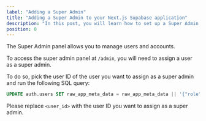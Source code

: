 ```yaml
---
label: "Adding a Super Admin"
title: "Adding a Super Admin to your Next.js Supabase application"
description: "In this post, you will learn how to set up a Super Admin in your Next.js Supabase application"
position: 0
---
```


The Super Admin panel allows you to manage users and accounts.

To access the super admin panel at `/admin`, you will need to assign a user as a super admin.

To do so, pick the user ID of the user you want to assign as a super admin and run the following SQL query:

```sql
UPDATE auth.users SET raw_app_meta_data = raw_app_meta_data || '{"role": "super-admin"}' WHERE id='<user_id>';
```

Please replace `<user_id>` with the user ID you want to assign as a super admin.